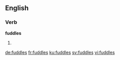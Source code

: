 ==English==

===Verb===
'''fuddles'''

# {{third-person singular of|fuddle}}

[[de:fuddles]]
[[fr:fuddles]]
[[ku:fuddles]]
[[sv:fuddles]]
[[vi:fuddles]]